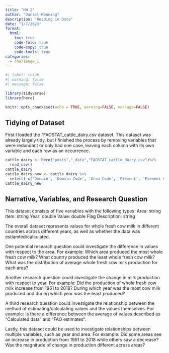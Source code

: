 ```yaml
---
title: "HW 2"
author: "Daniel Manning"
description: "Reading in Data"
date: "1/7/2023"
format:
  html:
    toc: true
    code-fold: true
    code-copy: true
    code-tools: true
categories:
  - challenge_1
---
```


```r
#| label: setup
#| warning: false
#| message: false

library(tidyverse)
library(here)

knitr::opts_chunk$set(echo = TRUE, warning=FALSE, message=FALSE)
```

## Tidying of Dataset

First I loaded the "FAOSTAT_cattle_dairy.csv dataset. This dataset was already largely tidy, but I finished the process by removing variables that were redundant or only had one case, leaving each column with its own variable and each row as an occurrence. 


```r
cattle_dairy <- here("posts","_data","FAOSTAT_cattle_dairy.csv")%>%
  read_csv()
cattle_dairy
cattle_dairy_new <- cattle_dairy %>% 
  select(-c('Domain', 'Domain Code', 'Area Code', 'Element', 'Element Code', 'Item Code', 'Year Code', 'Unit', 'Flag'))
cattle_dairy_new
```


## Narrative, Variables, and Research Question

This dataset consists of five variables with the following types:
Area: string
Item: string
Year: double
Value: double
Flag Description: string

The overall dataset represents values for whole fresh cow milk in different countries across different years, as well as whether the data was estiamted/calculated. 

One potential research question could investigate the difference in values with respect to the area. For example: Which area produced the most whole fresh cow milk? What country produced the least whole fresh cow milk? What was the distribution of average whole fresh cow milk production for each area?

Another research question could investigate the change in milk production with respect to year. For example: Did the production of whole fresh cow milk increase from 1961 to 2018? During which year was the most cow milk produced and during which year was the least produced? 

A third research question could investigate the relationship between the method of estimating/calculating values and the values themselves. For example: Is there a difference between the average of values described as "Calculated data" and "FAO estimates". 

Lastly, this dataset could be used to investigate relationships between multiple variables, such as year and area. For example: Did some areas see an increase in production from 1961 to 2018 while others saw a decrease? Was the magnitude of change in production different across areas? 
